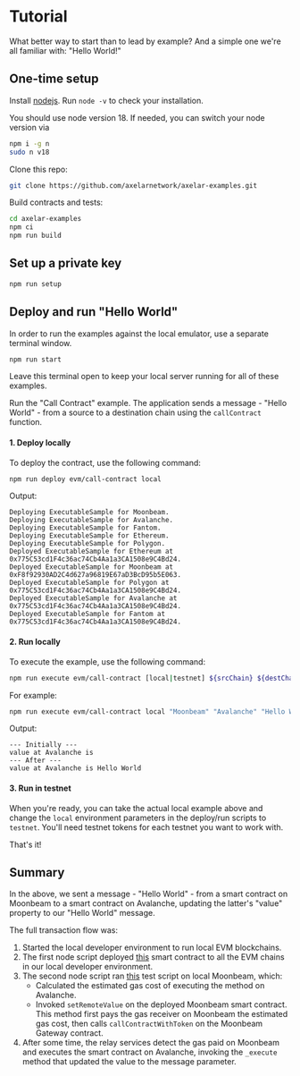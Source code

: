 # Tutorial

What better way to start than to lead by example? And a simple one we're all familiar with: "Hello World!"

## One-time setup

Install [nodejs](https://nodejs.org/en/download/). Run `node -v` to check your installation.

You should use node version 18. If needed, you can switch your node version via

```bash
npm i -g n
sudo n v18
```

Clone this repo:

```bash
git clone https://github.com/axelarnetwork/axelar-examples.git
```

Build contracts and tests:

```bash
cd axelar-examples
npm ci
npm run build
```

## Set up a private key

```bash
npm run setup
```

## Deploy and run "Hello World"

In order to run the examples against the local emulator, use a separate terminal window.
```bash
npm run start
```
Leave this terminal open to keep your local server running for all of these examples.

Run the "Call Contract" example. The application sends a message - "Hello World" - from a source to a destination chain using the `callContract` function.

#### 1. Deploy locally

To deploy the contract, use the following command:

```bash
npm run deploy evm/call-contract local
```


Output:
```
Deploying ExecutableSample for Moonbeam.
Deploying ExecutableSample for Avalanche.
Deploying ExecutableSample for Fantom.
Deploying ExecutableSample for Ethereum.
Deploying ExecutableSample for Polygon.
Deployed ExecutableSample for Ethereum at 0x775C53cd1F4c36ac74Cb4Aa1a3CA1508e9C4Bd24.
Deployed ExecutableSample for Moonbeam at 0xF8f92930AD2C4d627a96819E67aD3BcD95b5E063.
Deployed ExecutableSample for Polygon at 0x775C53cd1F4c36ac74Cb4Aa1a3CA1508e9C4Bd24.
Deployed ExecutableSample for Avalanche at 0x775C53cd1F4c36ac74Cb4Aa1a3CA1508e9C4Bd24.
Deployed ExecutableSample for Fantom at 0x775C53cd1F4c36ac74Cb4Aa1a3CA1508e9C4Bd24.
```

#### 2. Run locally

To execute the example, use the following command:

```bash
npm run execute evm/call-contract [local|testnet] ${srcChain} ${destChain} ${message}
```

For example:
```bash
npm run execute evm/call-contract local "Moonbeam" "Avalanche" "Hello World"
```

Output:

```
--- Initially ---
value at Avalanche is
--- After ---
value at Avalanche is Hello World
```

#### 3. Run in testnet

When you're ready, you can take the actual local example above and change the `local` environment parameters in the deploy/run scripts to `testnet`. You'll need testnet tokens for each testnet you want to work with.

That's it!

## Summary

In the above, we sent a message - "Hello World" - from a smart contract on Moonbeam to a smart contract on Avalanche, updating the latter's "value" property to our "Hello World" message.

The full transaction flow was:
1. Started the local developer environment to run local EVM blockchains.
2. The first node script deployed [this](https://github.com/axelarnetwork/axelar-examples/blob/main/examples/evm/call-contract/ExecutableSample.sol) smart contract to all the EVM chains in our local developer environment.
3. The second node script ran [this](https://github.com/axelarnetwork/axelar-examples/blob/main/examples/evm/call-contract/index.js#L22) test script on local Moonbeam, which:
    - Calculated the estimated gas cost of executing the method on Avalanche.
    - Invoked `setRemoteValue` on the deployed Moonbeam smart contract. This method first pays the gas receiver on Moonbeam the estimated gas cost, then calls `callContractWithToken` on the Moonbeam Gateway contract.
4. After some time, the relay services detect the gas paid on Moonbeam and executes the smart contract on Avalanche, invoking the `_execute` method that updated the value to the message parameter.

